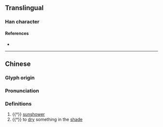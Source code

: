 {{character info}}
==Translingual==

===Han character===
{{Han char|rn=72|rad=日|as=09|sn=13|four=65096|canj=ADWF|ids=⿰日柬}}

====References====
* {{Han ref|kx=0498.190|dkj=14057|dj=0866.150|hdz=21523.020|uh=6695|ud=26261|bh=DDC1|bd=56769}}

----
==Chinese==
{{zh-forms}}

===Glyph origin===
{{Han etym}}

===Pronunciation===
{{zh-pron
|m=jiǎn,lán
|c=gaan2
|mc=y
|oc=y
|cat=n,v
}}

===Definitions===
{{zh-hanzi}}

# {{†}} [[sunshower]]
# {{†}} to [[dry]] something in the [[shade]]